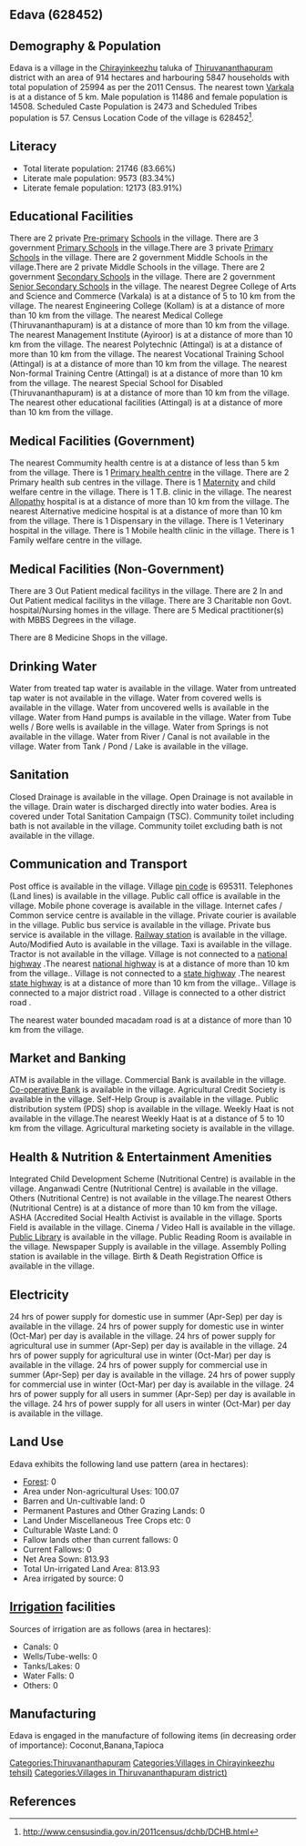 {{Infobox settlement
| name=Edava
| native_name=
| native_name_lang=
| other_name=
| nickname=
| settlement_type=Village
| image_skyline=
| image_alt=
| image_caption=
| pushpin_map=India Kerala
| pushpin_label_position=right
| pushpin_map_alt=
| pushpin_map_caption=Location in Kerala, India
| latd=
| latm=
| lats=
| latNS=
| longd=
| longm=
| longs=
| longEW=
| coordinates_display=inline,title
| subdivision_type=Country
| subdivision_name={{flag|India}}
| subdivision_type1=[[States and territories of India|State]]
| subdivision_name1=Kerala 
| subdivision_type2=[[List of districts of India|District]]
| subdivision_name2=Thiruvananthapuram
| subdivision_type3=Tahsil
| subdivision_name3=Chirayinkeezhu
| website=
| established_title=<!-- Established -->
| established_date=
| founder=
| named_for=
| government_type=
| governing_body=
| unit_pref=Metric=
| area_footnotes=
| area_rank=
| area_total_km2=9.14
| elevation_footnotes=
| elevation_m=
| population_total=25994
| population_as_of=2011
| population_rank=
| population_density_km2=2843
| population_demonym=
| population_footnotes=
| demographics_type1=Languages
| demographics1_title1=Official
| demographics1_info1=[[Malayalam language|Malayalam]]
| timezone1=[[Indian Standard Time|IST]]
| utc_offset1==+5:30
| postal_code_type=[[Postal Index Number|PIN]]
| postal_code=695311
| area_code_type=Telephone code
| area_code=
| registration_plate=
| blank1_name_sec1=Nearest city
| blank1_info_sec1=[[Varkala]]
| blank2_name_sec1=[[Human sex ratio|Sex ratio]]
| blank2_info_sec1=1263 [[male|♂]]/[[female|♀]]
| blank3_name_sec1=Literacy
| blank3_info_sec1=83.66%
| blank1_name_sec2=[[2011 Census of India|2011 census]] code
| blank1_info_sec2=628452
| footnotes=
}}

== Edava (628452) ==

== Demography & Population ==

Edava is a village in the [[Chirayinkeezhu]] taluka of [[Thiruvananthapuram]] district with an area of 914 hectares and harbouring 5847 households with total population of 25994 as per the 2011 Census. The nearest town [[Varkala]] is at a distance of 5 km. Male population is 11486 and female population is 14508. Scheduled Caste Population is 2473 and Scheduled Tribes population is 57. Census Location Code of the village is 628452<ref>http://www.censusindia.gov.in/2011census/dchb/DCHB.html</ref>.


== Literacy ==  
* Total literate population: 21746 (83.66%)
* Literate male population: 9573 (83.34%)
* Literate female population: 12173 (83.91%)


== Educational Facilities ==  
There are 2 private [[Pre-primary]] [[School]]s in the village.
There are 3 government [[Primary School]]s in the village.There are 3 private [[Primary School]]s in the village.
There are 2 government Middle Schools in the village.There are 2 private Middle Schools in the village.
There are 2 government [[Secondary School]]s in the village.
There are 2 government [[Senior Secondary School]]s in the village.
The nearest Degree College of Arts and Science and Commerce (Varkala) is at a distance of 5 to 10 km from the village.
The nearest Engineering College (Kollam) is at a distance of more than 10 km from the village.
The nearest Medical College (Thiruvananthapuram) is at a distance of more than 10 km from the village.
The nearest Management Institute (Ayiroor) is at a distance of more than 10 km from the village.
The nearest Polytechnic (Attingal) is at a distance of more than 10 km from the village.
The nearest Vocational Training School (Attingal) is at a distance of more than 10 km from the village.
The nearest Non-formal Training Centre (Attingal) is at a distance of more than 10 km from the village.
The nearest Special School for Disabled (Thiruvananthapuram) is at a distance of more than 10 km from the village.
The nearest other educational facilities (Attingal) is at a distance of more than 10 km from the village.


== Medical Facilities (Government) ==
The nearest Commumity health centre is at a distance of less than 5 km from the village.
There is 1 [[Primary health centre]] in the village.
There are 2 Primary health sub centres in the village.
There is 1 [[Maternity]] and child welfare centre in the village.
There is 1 T.B. clinic in the village.
The nearest [[Allopathy]] hospital is at a distance of more than 10 km from the village.
The nearest Alternative medicine hospital is at a distance of more than 10 km from the village.
There is 1 Dispensary in the village.
There is 1 Veterinary hospital in the village.
There is 1 Mobile health clinic in the village.
There is 1 Family welfare centre in the village.


== Medical Facilities (Non-Government) ==
There are 3 Out Patient medical facilitys in the village.
There are 2 In and Out Patient medical facilitys in the village.
There are 3 Charitable non Govt. hospital/Nursing homes in the village.
There are 5 Medical practitioner(s) with MBBS Degrees in the village.



There are 8 Medicine Shops in the village.



== Drinking Water ==
Water from treated tap water is available in the village.
Water from untreated tap water is not available in the village.
Water from covered wells is available in the village.
Water from uncovered wells is available in the village.
Water from Hand pumps is available in the village.
Water from Tube wells / Bore wells is available in the village.
Water from Springs is not available in the village.
Water from River / Canal is not available in the village.
Water from Tank / Pond / Lake is available in the village.


== Sanitation ==
Closed Drainage is available in the village.
Open Drainage is not available in the village.
Drain water is discharged directly into water bodies.
Area is covered under Total Sanitation Campaign (TSC).
Community toilet including bath is not available in the village.
Community toilet excluding bath is not available in the village.


== Communication and Transport ==
Post office is available in the village.
Village [[pin code]] is 695311.
Telephones (Land lines) is available in the village.
Public call office is available in the village.
Mobile phone coverage is available in the village.
Internet cafes / Common service centre is available in the village.
Private courier is available in the village.
Public bus service is available in the village.
Private bus service is available in the village.
[[Railway station]] is available in the village.
Auto/Modified Auto is available in the village.
Taxi is available in the village.
Tractor is not available in the village.
Village is not connected to a [[national highway]] .The nearest [[national highway]] is at a distance of more than 10 km from the village..
Village is not connected to a [[state highway]] .The nearest [[state highway]] is at a distance of more than 10 km from the village..
Village is connected to a major district road    .
Village is connected to a other district road  .


The nearest water bounded macadam road is at a distance of more than 10 km from the village.




== Market and Banking ==
ATM is available in the village.
Commercial Bank is available in the village.
[[Co-operative Bank]] is available in the village.
Agricultural Credit Society is available in the village.
Self-Help Group is available in the village.
Public distribution system (PDS) shop is available in the village.
Weekly Haat is not available in the village.The nearest Weekly Haat is at a distance of 5 to 10 km from the village.
Agricultural marketing society is available in the village.


== Health & Nutrition & Entertainment Amenities ==
Integrated Child Development Scheme (Nutritional Centre) is available in the village.
Anganwadi Centre (Nutritional Centre) is available in the village.
Others (Nutritional Centre) is not available in the village.The nearest Others (Nutritional Centre) is at a distance of more than 10 km from the village.
ASHA (Accredited Social Health Activist is available in the village.
Sports Field is available in the village.
Cinema / Video Hall is available in the village.
[[Public Library]] is available in the village.
Public Reading Room is available in the village.
Newspaper Supply is available in the village.
Assembly Polling station is available in the village.
Birth & Death Registration Office is available in the village.


== Electricity ==
24 hrs of power supply for domestic use in summer (Apr-Sep) per day is available in the village.
24 hrs of power supply for domestic use in winter (Oct-Mar) per day is available in the village.
24 hrs of power supply for agricultural use in summer (Apr-Sep) per day is available in the village.
24 hrs of power supply for agricultural use in winter (Oct-Mar) per day is available in the village.
24 hrs of power supply for commercial use in summer (Apr-Sep) per day is available in the village.
24 hrs of power supply for commercial use in winter (Oct-Mar) per day is available in the village.
24 hrs of power supply for all users in summer (Apr-Sep) per day is available in the village.
24 hrs of power supply for all users in winter (Oct-Mar) per day is available in the village.


== Land Use ==
Edava exhibits the following land use pattern (area in hectares):
* [[Forest]]: 0
* Area under Non-agricultural Uses: 100.07
* Barren and Un-cultivable land: 0
* Permanent Pastures and Other Grazing Lands: 0
* Land Under Miscellaneous Tree Crops etc: 0
* Culturable Waste Land: 0
* Fallow lands other than current fallows: 0
* Current Fallows: 0
* Net Area Sown: 813.93
* Total Un-irrigated Land Area: 813.93
* Area irrigated by source: 0


== [[Irrigation]] facilities ==
Sources of irrigation are as follows (area in hectares):
* Canals: 0
* Wells/Tube-wells: 0
* Tanks/Lakes: 0
* Water Falls: 0
* Others: 0


== Manufacturing ==
Edava is engaged in the manufacture of following items (in decreasing order of importance): Coconut,Banana,Tapioca


[[Categories:Thiruvananthapuram]]
[[Categories:Villages in Chirayinkeezhu tehsil)]]
[[Categories:Villages in Thiruvananthapuram district)]]


== References ==
{{Reflist}}


